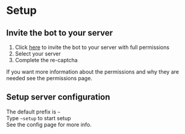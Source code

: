 
# Setup

## Invite the bot to your server

1. Click [here](https://discord.com/api/oauth2/authorize?client_id=735395698278924359&permissions=537250880&scope=bot%20applications.commands) to invite the bot to your server with full permissions
2. Select your server
3. Complete the re-captcha

If you want more information about the permissions and why they are needed see the <Anchor href="/docs/setup/permissions" internal>permissions page</Anchor>.

## Setup server configuration

The default prefix is `~`  
Type `~setup` to start setup  
See the <Anchor href="/docs/setup/config" internal>config page</Anchor> for more info.
